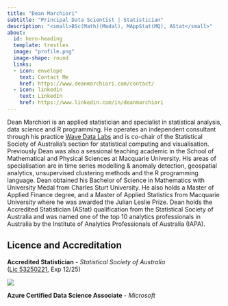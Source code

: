 ```yaml
---
title: "Dean Marchiori"
subtitle: "Principal Data Scientist | Statistician"
description: "<small>BSc(Math)(Medal), MAppStat(MQ), AStat</small>"
about:
  id: hero-heading
  template: trestles
  image: "profile.png"
  image-shape: round
  links:
  - icon: envelope
    text: Contact Me
    href: https://www.deanmarchiori.com/contact/
  - icon: linkedin
    text: LinkedIn
    href: https://www.linkedin.com/in/deanmarchiori
---
```



:::{#hero-heading}

Dean Marchiori is an applied statistician and specialist in statistical analysis, data science and R programming. He operates an independent consultant through his practice [Wave Data Labs](https://www.wavedatalabs.com.au/) and is co-chair of the Statistical Society of Australia’s section for statistical computing and visualisation. Previously Dean was also a sessional teaching academic in the School of Mathematical and Physical Sciences at Macquarie University. His areas of specialisation are in time series modelling & anomaly detection, geospatial analytics, unsupervised clustering methods and the R programming language. Dean obtained his Bachelor of Science in Mathematics with University Medal from Charles Sturt University. He also holds a Master of Applied Finance degree, and a Master of Applied Statistics from Macquarie University where he was awarded the Julian Leslie Prize. Dean holds the Accredited Statistician (AStat) qualification from the Statistical Society of Australia and was named one of the top 10 analytics professionals in Australia by the Institute of Analytics Professionals of Australia (IAPA).  

:::   


## Licence and Accreditation  

 **Accredited Statistician** - *Statistical Society of Australia*   
 ([Lic 53250221](https://www.statsoc.org.au/Sys/PublicProfile/53250221/4702721), Exp 12/25)

![](../img/SSA_2025.png)
 
 **Azure Certified Data Science Associate** - *Microsoft*   
 
<div data-iframe-width="150" data-iframe-height="270" data-share-badge-id="80e6017b-6e52-4d87-a9e4-d84781bf7280" data-share-badge-host="https://www.credly.com"></div><script type="text/javascript" async src="//cdn.credly.com/assets/utilities/embed.js"></script>

